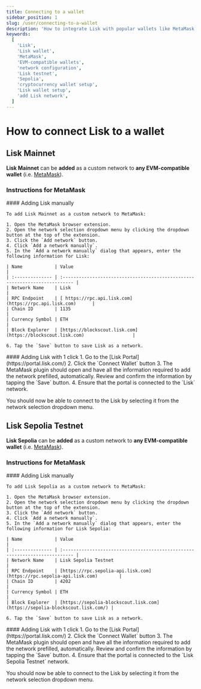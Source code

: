 ```yaml
---
title: Connecting to a wallet
sidebar_position: 1
slug: /user/connecting-to-a-wallet
description: 'How to integrate Lisk with popular wallets like MetaMask.'
keywords:
  [
    'Lisk',
    'Lisk wallet',
    'MetaMask',
    'EVM-compatible wallets',
    'network configuration',
    'Lisk testnet',
    'Sepolia',
    'cryptocurrency wallet setup',
    'Lisk wallet setup',
    'add Lisk network',
  ]
---
```



# How to connect Lisk to a wallet

## Lisk Mainnet

**Lisk Mainnet** can be **added** as a custom network to **any EVM-compatible wallet** (i.e. [MetaMask](https://metamask.io/)).

### Instructions for MetaMask

<Tabs>
  <TabItem value="manual" label="Adding Lisk manually" default>
    #### Adding Lisk manually

    To add Lisk Mainnet as a custom network to MetaMask:

    1. Open the MetaMask browser extension.
    2. Open the network selection dropdown menu by clicking the dropdown button at the top of the extension.
    3. Click the `Add network` button.
    4. Click `Add a network manually`.
    5. In the `Add a network manually` dialog that appears, enter the following information for Lisk:

    | Name            | Value                                                                       |
    | :-------------- | :-------------------------------------------------------------------------- |
    | Network Name    | Lisk                                                                        |
    | RPC Endpoint    | [ https://rpc.api.lisk.com](https://rpc.api.lisk.com)      |
    | Chain ID        | 1135                                                                        |
    | Currency Symbol | ETH                                                                         |
    | Block Explorer  | [https://blockscout.lisk.com](https://blockscout.lisk.com)                  |

    6. Tap the `Save` button to save Lisk as a network.
  </TabItem>
  <TabItem value="1click" label="1-Click solution">
    #### Adding Lisk with 1 click
    1. Go to the [Lisk Portal](https://portal.lisk.com/)
    2. Click the `Connect Wallet` button
    3. The MetaMask plugin should open and have all the information required to add the network prefilled, automatically.
    Review and confirm the information by tapping the `Save` button.
    4. Ensure that the portal is connected to the `Lisk` network.
  </TabItem>
</Tabs>

You should now be able to connect to the Lisk by selecting it from the network selection dropdown menu.


## Lisk Sepolia Testnet

**Lisk Sepolia** can be **added** as a custom network to **any EVM-compatible wallet** (i.e. [MetaMask](https://metamask.io/)).

### Instructions for MetaMask

<Tabs>
  <TabItem value="manual" label="Adding Lisk manually" default>
    #### Adding Lisk manually

    To add Lisk Sepolia as a custom network to MetaMask:

    1. Open the MetaMask browser extension.
    2. Open the network selection dropdown menu by clicking the dropdown button at the top of the extension.
    3. Click the `Add network` button.
    4. Click `Add a network manually`.
    5. In the `Add a network manually` dialog that appears, enter the following information for Lisk Sepolia:

    | Name            | Value                                                                       |
    | :-------------- | :-------------------------------------------------------------------------- |
    | Network Name    | Lisk Sepolia Testnet                                                        |
    | RPC Endpoint    | [https://rpc.sepolia-api.lisk.com](https://rpc.sepolia-api.lisk.com)        |
    | Chain ID        | 4202                                                                        |
    | Currency Symbol | ETH                                                                         |
    | Block Explorer  | [https://sepolia-blockscout.lisk.com](https://sepolia-blockscout.lisk.com/) |

    6. Tap the `Save` button to save Lisk as a network.
  </TabItem>
  <TabItem value="1click" label="1-Click solution">
    #### Adding Lisk with 1 click
    1. Go to the [Lisk Portal](https://portal.lisk.com/)
    2. Click the `Connect Wallet` button
    3. The MetaMask plugin should open and have all the information required to add the network prefilled, automatically.
    Review and confirm the information by tapping the `Save` button.
    4. Ensure that the portal is connected to the `Lisk Sepolia Testnet` network.
  </TabItem>
</Tabs>

You should now be able to connect to the Lisk by selecting it from the network selection dropdown menu.






